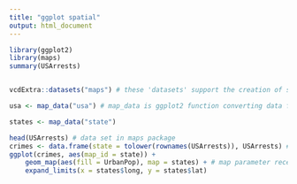 ---
title: "ggplot spatial"
output: html_document
---


```{r maps}
library(ggplot2)
library(maps)
summary(USArrests)


vcdExtra::datasets("maps") # these 'datasets' support the creation of sets through references including county, france, italy, nz, state, usa, world, and world2 

usa <- map_data("usa") # map_data is ggplot2 function converting data from maps package to data frame

states <- map_data("state") 


```


```{r maps and data}

head(USArrests) # data set in maps package
crimes <- data.frame(state = tolower(rownames(USArrests)), USArrests) # Change row lables to data for use in map parameter of geom_map
ggplot(crimes, aes(map_id = state)) +
    geom_map(aes(fill = UrbanPop), map = states) + # map parameter receives coordinates
    expand_limits(x = states$long, y = states$lat) 

```


